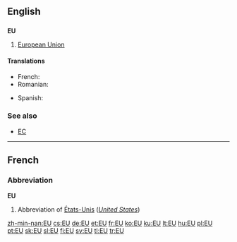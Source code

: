 {{also|eu|Eu}}
==English==

==={{initialism}}===
'''EU'''

# {{economics}} [[European Union]]

====Translations====
{{trans-top|European Union (also see translations at [[European Union]])}}
* French: {{t|fr|UE}}
* Romanian: {{t|ro|UE}}
{{trans-mid}}
* Spanish: {{t|es|UE}}
{{trans-bottom}}

===See also===
* [[EC]]

----

==French==

===Abbreviation===
'''EU'''

# Abbreviation of [[États-Unis]] (''[[United States]]'')

[[zh-min-nan:EU]]
[[cs:EU]]
[[de:EU]]
[[et:EU]]
[[fr:EU]]
[[ko:EU]]
[[ku:EU]]
[[lt:EU]]
[[hu:EU]]
[[pl:EU]]
[[pt:EU]]
[[sk:EU]]
[[sl:EU]]
[[fi:EU]]
[[sv:EU]]
[[tl:EU]]
[[tr:EU]]